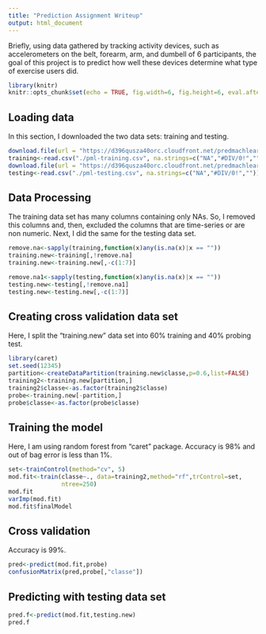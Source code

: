```yaml
---
title: "Prediction Assignment Writeup"
output: html_document
---
```


Briefly, using data gathered by tracking activity devices, such as accelerometers on the belt, forearm, arm, and dumbell of 6 participants, the goal of this project is to predict how well these devices determine what type of exercise users did. 

```r
library(knitr)
knitr::opts_chunk$set(echo = TRUE, fig.width=6, fig.height=6, eval.after = 'fig.cap')
```

## Loading data
In this section, I downloaded the two data sets: training and testing. 

```r
download.file(url = "https://d396qusza40orc.cloudfront.net/predmachlearn/pml-training.csv",destfile = "./pml-training.csv", method = "curl")
training<-read.csv("./pml-training.csv", na.strings=c("NA","#DIV/0!",""))
download.file(url = "https://d396qusza40orc.cloudfront.net/predmachlearn/pml-testing.csv",destfile = "./pml-testing.csv", method = "curl")
testing<-read.csv("./pml-testing.csv", na.strings=c("NA","#DIV/0!",""))
```

## Data Processing
The training data set has many columns containing only NAs. So, I removed this columns and, then, excluded the columns that are time-series or are non numeric. Next, I did the same for the testing data set.

```r
remove.na<-sapply(training,function(x)any(is.na(x)|x == ""))
training.new<-training[,!remove.na]
training.new<-training.new[,-c(1:7)]

remove.na1<-sapply(testing,function(x)any(is.na(x)|x == ""))
testing.new<-testing[,!remove.na1]
testing.new<-testing.new[,-c(1:7)]
```

## Creating cross validation data set
Here, I split the "training.new" data set into 60% training and 40% probing test.

```r
library(caret)
set.seed(12345) 
partition<-createDataPartition(training.new$classe,p=0.6,list=FALSE)
training2<-training.new[partition,]
training2$classe<-as.factor(training2$classe)
probe<-training.new[-partition,]
probe$classe<-as.factor(probe$classe)
```

## Training the model
Here, I am using random forest from "caret" package.
Accuracy is 98% and out of bag error is less than 1%.
```r
set<-trainControl(method="cv", 5)
mod.fit<-train(classe~., data=training2,method="rf",trControl=set,
               ntree=250)
mod.fit
varImp(mod.fit)
mod.fit$finalModel
```

## Cross validation
Accuracy is 99%.
```r
pred<-predict(mod.fit,probe)
confusionMatrix(pred,probe[,"classe"])
```

## Predicting with testing data set

```r
pred.f<-predict(mod.fit,testing.new)
pred.f
```
